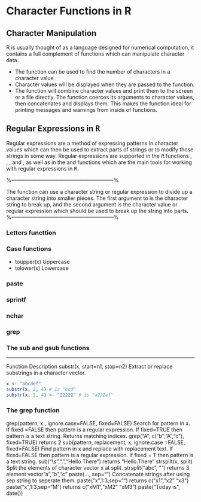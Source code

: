 Character Functions in R
========================================================


## Character Manipulation
R is usually thought of as a language designed for numerical computation,
it contains a full complement of functions which can manipulate character
data.

<p>
*  The \texttt{nchar()} function can be used to find the number of characters in a character value.
*  Character values will be displayed when they are passed to the  \texttt{print()} function.
*  The \texttt{cat()}  function will combine
character values and print them to the screen or a file directly. The \texttt{cat()}
function coerces its arguments to character values, then concatenates and displays
them. This makes the function ideal for printing messages and warnings
from inside of functions.
<p>

## Regular Expressions in <tt>R</tt>
Regular expressions are a method of expressing patterns in character values
which can then be used to extract parts of strings or to modify those strings in some way. Regular expressions are supported in the <tt>R</tt> functions \texttt{strsplit()},
\texttt{grep()}, \texttt{sub()}, and \texttt{gsub()}, as well as in the\texttt{ regexp()} and \texttt{gregexpr()} functions which
are the main tools for working with regular expressions in <tt>R</tt>.


%-----------------------------------------------------------%
\subsection{Breaking Apart Character Values}

The \texttt{strsplit()} function can use a character string or regular expression to divide
up a character string into smaller pieces. The first argument to\texttt{strsplit()} 
is the character string to break up, and the second argument is the character
value or regular expression which should be used to break up the string into
parts.
%-----------------------------------------------------------%



### Letters functtion

### Case functions
 - toupper(x)	Uppercase
 - tolower(x)	Lowercase


### paste

### sprintf

### nchar

### grep

### The sub and gsub functions

<hr>

Function	Description
substr(x, start=n1, stop=n2)	Extract or replace substrings in a character vector.
```r
x <- "abcdef" 
substr(x, 2, 4) # is "bcd" 
substr(x, 2, 4) <- "22222" # is "a222ef"
````
### The grep function
grep(pattern, x , ignore.case=FALSE, fixed=FALSE)	Search for pattern in x. If fixed =FALSE then pattern is a regular expression. If fixed=TRUE then pattern is a text string. Returns matching indices.
grep("A", c("b","A","c"), fixed=TRUE) returns 2
sub(pattern, replacement, x, ignore.case =FALSE, fixed=FALSE)	Find pattern in x and replace with replacement text. If fixed=FALSE then pattern is a regular expression.
If fixed = T then pattern is a text string. 
sub("\\s",".","Hello There") returns "Hello.There"
strsplit(x, split)	Split the elements of character vector x at split. 
strsplit("abc", "") returns 3 element vector "a","b","c"
paste(..., sep="")	Concatenate strings after using sep string to seperate them.
paste("x",1:3,sep="") returns c("x1","x2" "x3")
paste("x",1:3,sep="M") returns c("xM1","xM2" "xM3")
paste("Today is", date())
